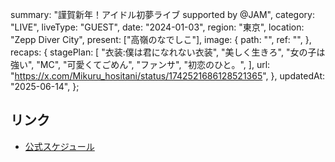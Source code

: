   summary: "謹賀新年！アイドル初夢ライブ supported by @JAM",
  category: "LIVE",
  liveType: "GUEST",
  date: "2024-01-03",
  region: "東京",
  location: "Zepp Diver City",
  present: ["高嶺のなでしこ"],
  image: {
    path: "",
    ref: "",
  },
  recaps: {
    stagePlan: [
      "衣装:僕は君になれない衣装",
      "美しく生きろ",
      "女の子は強い",
      "MC",
      "可愛くてごめん",
      "ファンサ",
      "初恋のひと。",
    ],
    url: "https://x.com/Mikuru_hositani/status/1742521686128521365",
  },
  updatedAt: "2025-06-14",
};

## リンク

- [公式スケジュール](https://takanenonadeshiko.jp/?p=1591)
